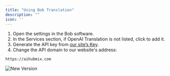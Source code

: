 ```yaml
---
title: "Using Bob Translation"
description: ""
icon: ''
---
```


1. Open the settings in the Bob software.  
2. In the Services section, if OpenAI Translation is not listed, click to add it.  
3. Generate the API key from [our site’s Key](https://aihubmix.com/token).  
4. Change the API domain to our website's address:
```
https://aihubmix.com
```

![New Version](../media/Bob.png) 

